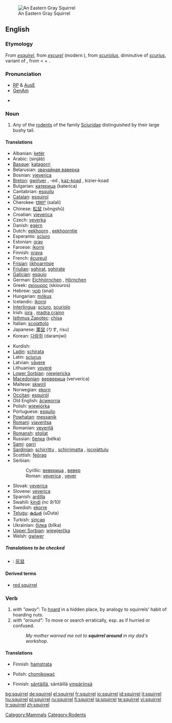 {{wikipedia}}
[[Image:Sciurus carolinensis.jpg|thumb|An Eastern Gray Squirrel]]
==English==

===Etymology===
From {{AF.}} ''[[esquirel]]'', from {{OF.}} ''[[escurel]]'' (modern {{F.}} {{term|écureuil|lang=fr}}), from {{VL.}} ''[[scuriolus]]'', diminutive of ''[[scurius]]'', variant of {{L.}} {{term|sciurus|lang=lat}}, from {{AGr.}} {{term|σκίουρος|lang=grc|sc=polytonic|tr=skíouros}} < {{term|σκιά||shade, shadow|lang=grc|sc=polytonic|tr=skiá}} + {{term|οὐρά||tail|lang=grc|sc=polytonic|tr=ourá}}.

===Pronunciation===
* [[RP]] & [[Australian English|AusE]] {{IPA|/'skwɪr.<sup>ə</sup>l}}
* [[GenAm]] {{IPA|/'skwɜːr.<sup>ə</sup>l, 'skwʌɽ.əl/}}
{{audio|En-ca-squirrel.ogg|Audio (CA)}}
* {{rhymes|ɪrəl}}

===Noun===
{{en-noun}}

# Any of the [[rodent]]s of the family [[Sciuridae]] distinguished by their large bushy tail.

====Translations====
{{trans-top|Rodent}}
* Albanian: [[ketër]] {{m}}
* Arabic: {{Arab|[[سنجاب]]}} (sinjāb) {{m}}
* [[Basque]]: [[katagorri]]
* Belarusian: [[звачайная ваверка]] {{f}}
* Bosnian: [[vjeverica]] {{f}}
* [[Breton]]: [[gwiñver]] {{m}}, -ed {{p}}, [[kaz-koad]] {{m}}, kizier-koad {{p}}
* Bulgarian: [[катерица]] (katerica) {{f}}
* Cantabrian: [[esquilu]] {{m}}
* [[Catalan]]: [[esquirol]] {{m}}
* Cherokee: [[ᏌᎳᎵ]] (salali)
* Chinese: [[松鼠]] (sōngshǔ)
* Croatian: [[vjeverica]] {{f}}
* Czech: [[veverka]] {{f}}
* Danish: [[egern]] {{n}}
* Dutch: [[eekhoorn]] {{m}}, [[eekhoorntje]] {{n}}
* Esperanto: [[sciuro]]
* Estonian: [[orav]]
* Faroese: [[íkorni]]
* Finnish: [[orava]]
* French: [[écureuil]] {{m}}
* [[Frisian]]: [[iikhoarntsje]] {{g|Frisian}}
* [[Friulian]]: [[sghirat]], [[sghirate]] {{g|Friulian}}
* [[Galician]]: [[esquío]] {{m}}
* German: [[Eichhörnchen]] {{n}}, [[Hörnchen]] {{n}}
* Greek: [[σκίουρος]] (skiouros) {{m}}
* Hebrew: [[סנאי]] (snai) {{m}}
* Hungarian: [[mókus]]
* Icelandic: [[íkorni]] {{m}}
* [[Interlingua]]: [[sciuro]], [[scuriolo]]
* Irish: [[iora]] {{m}}, [[madra crainn]] {{m}}
* [[Isthmus Zapotec]]: [[chisa]]
* Italian: [[scoiattolo]] {{m}}
* Japanese: [[栗鼠]] (りす, risu)
* Korean: [[다람쥐]] (daramjwi)
{{trans-mid}}
* Kurdish: {{KUchar|[[سیمۆره‌]]}}
* [[Ladin]]: [[schirata]] {{f}}
* Latin: [[sciurus]] {{m}}
* Latvian: [[vāvere]] {{g|Latvian}}
* Lithuanian: [[voverė]] {{f}}
* [[Lower Sorbian]]: [[njewjericka]] {{f}}
* [[Macedonian]]: [[верверица]] (ververica) {{f}}
* Maltese: [[skwiril]] {{m}}
* Norwegian: [[ekorn]] {{n}}
* [[Occitan]]: [[esquiròl]] {{m}}
* Old English: [[acweorna|ācweorna]] {{m}}
* Polish: [[wiewiórka]] {{f}}
* Portuguese: [[esquilo]] {{m}}
* [[Powhatan]]: [[messanik]]
* [[Romani]]: [[viaveritsa]] {{f}}
* Romanian: [[veveriţă]] {{f}}
* [[Romansh]]: [[stgilat]] {{m}}
* Russian: [[белка]] (bélka) {{f}}
* [[Sami]]: [[oarri]]
* [[Sardinian]]: [[schirrittu]] {{m}}, [[schirrimatta]] {{f}}, [[iscojàttulu]] {{m}}
* Scottish: [[feòrag]]
* Serbian:
*: Cyrillic: [[веверица]] {{f}}, [[вевер]] {{m}}
*: Roman: [[veverica]] {{f}}, [[vever]] {{m}}
* Slovak: [[veverica]] {{f}}
* Slovene: [[veverica]] {{f}}
* Spanish: [[ardilla]] {{f}}
* Swahili: [[kindi]] ''(nc 9/10)''
* Swedish: [[ekorre]] {{c}}
* [[Telugu]]: [[ఉడుత]] (uDuta)
* Turkish: [[sincap]]
* Ukrainian: [[білка]] (bílka) {{f}}
* [[Upper Sorbian]]: [[wjewjerčka]] {{f}}
* Welsh: [[gwiwer]] {{f}}
{{trans-bottom}}

=====Translations to be checked=====
{{checktrans}}
* {{ttbc|Mandarin}}: [[灰鼠]]

====Derived terms====
* [[red squirrel]]

===Verb===
{{en-verb|squirrel|l|ing}}

# ''with "away":'' To [[hoard]] in a hidden place, by analogy to squirrels' habit of hoarding nuts.
# ''with "around":'' To move or search erratically, esp. as if hurried or confused.
#: ''My mother warned me not to '''squirrel around''' in my dad's workshop''.

====Translations====
{{trans-top|to squirrel away}}
* Finnish: [[hamstrata]]
{{trans-mid}}
* Polish: [[chomikować]]
{{trans-bottom}}

{{trans-top|to squirrel around}}
* Finnish: [[säntäillä]], säntäillä [[ympäri|ympäriinsä]]
{{trans-mid}}
{{trans-bottom}}

[[Category:Mammals]]
[[Category:Rodents]]

[[bg:squirrel]]
[[de:squirrel]]
[[el:squirrel]]
[[fr:squirrel]]
[[io:squirrel]]
[[id:squirrel]]
[[it:squirrel]]
[[hu:squirrel]]
[[pl:squirrel]]
[[ru:squirrel]]
[[fi:squirrel]]
[[ta:squirrel]]
[[te:squirrel]]
[[vi:squirrel]]
[[tr:squirrel]]
[[zh:squirrel]]